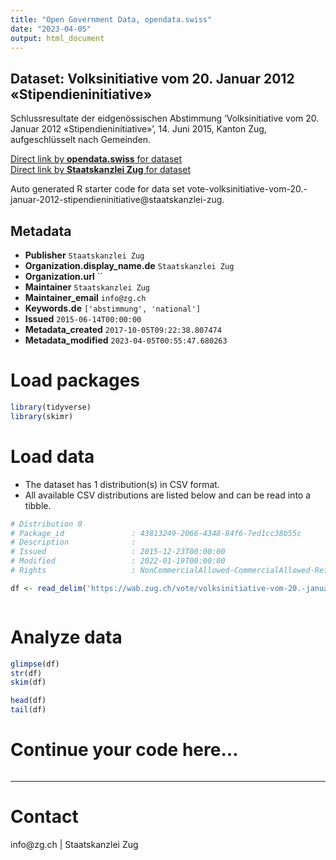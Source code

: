 ```yaml
---
title: "Open Government Data, opendata.swiss"
date: "2023-04-05"
output: html_document
---
```


## Dataset: Volksinitiative vom 20. Januar 2012 «Stipendieninitiative»

Schlussresultate der eidgenössischen Abstimmung 'Volksinitiative vom 20. Januar 2012 «Stipendieninitiative»', 14. Juni 2015, Kanton Zug, aufgeschlüsselt nach Gemeinden.

[Direct link by **opendata.swiss** for dataset](https://opendata.swiss/de/dataset/volksinitiative-vom-20-januar-2012-stipendieninitiative)<br>
[Direct link by **Staatskanzlei Zug** for dataset](https://wab.zug.ch/vote/volksinitiative-vom-20.-januar-2012-stipendieninitiative/data)

Auto generated R starter code for data set vote-volksinitiative-vom-20.-januar-2012-stipendieninitiative@staatskanzlei-zug.

## Metadata

- **Publisher** `Staatskanzlei Zug`
- **Organization.display_name.de** `Staatskanzlei Zug`
- **Organization.url** ``
- **Maintainer** `Staatskanzlei Zug`
- **Maintainer_email** `info@zg.ch`
- **Keywords.de** `['abstimmung', 'national']`
- **Issued** `2015-06-14T00:00:00`
- **Metadata_created** `2017-10-05T09:22:38.807474`
- **Metadata_modified** `2023-04-05T00:55:47.680263`


# Load packages

```r

library(tidyverse)
library(skimr)

```

# Load data

-   The dataset has 1 distribution(s) in CSV format.
-   All available CSV distributions are listed below and can be read into a tibble.

```r

# Distribution 0
# Package_id               : 43813249-2066-4348-84f6-7ed1cc38b55c
# Description              : 
# Issued                   : 2015-12-23T00:00:00
# Modified                 : 2022-01-19T00:00:00
# Rights                   : NonCommercialAllowed-CommercialAllowed-ReferenceRequired

df <- read_delim('https://wab.zug.ch/vote/volksinitiative-vom-20.-januar-2012-stipendieninitiative/data-csv')



```

# Analyze data

```r

glimpse(df)
str(df)
skim(df)

head(df)
tail(df)

```

# Continue your code here...

```r

```

------------------------------------------------------------------------

# Contact

info@zg.ch | Staatskanzlei Zug
